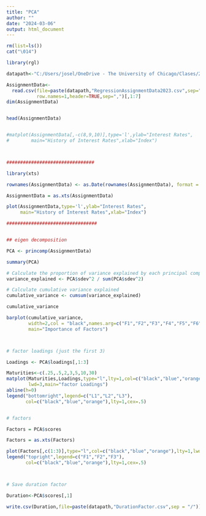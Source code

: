 ---
title: "PCA"
author: ""
date: "2024-03-06"
output: html_document
---

```{r}
rm(list=ls())
cat("\014")

library(rgl)

datapath<-"C:/Users/josel/OneDrive - The University of Chicago/Clases/2nd Q/Linear and non linear/final project/PCA"

AssignmentData<-
  read.csv(file=paste(datapath,"RegressionAssignmentData2023.csv",sep="/"),
           row.names=1,header=TRUE,sep=",")[,1:7]
dim(AssignmentData)


head(AssignmentData)


#matplot(AssignmentData[,-c(8,9,10)],type='l',ylab="Interest Rates",
#        main="History of Interest Rates",xlab="Index")



################################

library(xts)

rownames(AssignmentData) <- as.Date(rownames(AssignmentData), format = "%m/%d/%Y")

AssignmentData = as.xts(AssignmentData)

plot(AssignmentData,type='l',ylab="Interest Rates",
     main="History of Interest Rates",xlab="Index")

#################################


## eigen decomposition 

PCA <- princomp(AssignmentData)

summary(PCA)

# Calculate the proportion of variance explained by each principal component
variance_explained <- PCA$sdev^2 / sum(PCA$sdev^2)

# Calculate cumulative variance explained
cumulative_variance <- cumsum(variance_explained)

cumulative_variance

barplot(cumulative_variance,
        width=2,col = "black",names.arg=c("F1","F2","F3","F4","F5","F6","F7"),
        main="Importance of Factors")



# factor loadings (just the first 3)

Loadings <- PCA$loadings[,1:3]

Maturities<-c(.25,.5,2,3,5,10,30)
matplot(Maturities,Loadings,type="l",lty=1,col=c("black","blue","orange"),
        lwd=3,main="factor Loadings")
abline(h=0)
legend("bottomright",legend=c("L1","L2","L3"),
       col=c("black","blue","orange"),lty=1,cex=.5)


# factors 

Factors = PCA$scores

Factors = as.xts(Factors)

plot(Factors[,c(1:3)],type="l",col=c("black","blue","orange"),lty=1,lwd=3, main = "Factors 1-3" )
legend("topright",legend=c("F1","F2","F3"),
       col=c("black","blue","orange"),lty=1,cex=.5)



# Save duration factor

Duration<-PCA$scores[,1]

write.csv(Duration,file=paste(datapath,"DurationFactor.csv",sep = "/"))

```


